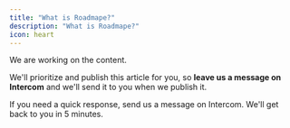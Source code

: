 ```yaml
---
title: "What is Roadmape?"
description: "What is Roadmape?"
icon: heart
---
```

We are working on the content. 

We'll prioritize and publish this article for you, so **leave us a message on Intercom** and we'll send it to you when we publish it.

If you need a quick response, send us a message on Intercom. We'll get back to you in 5 minutes.